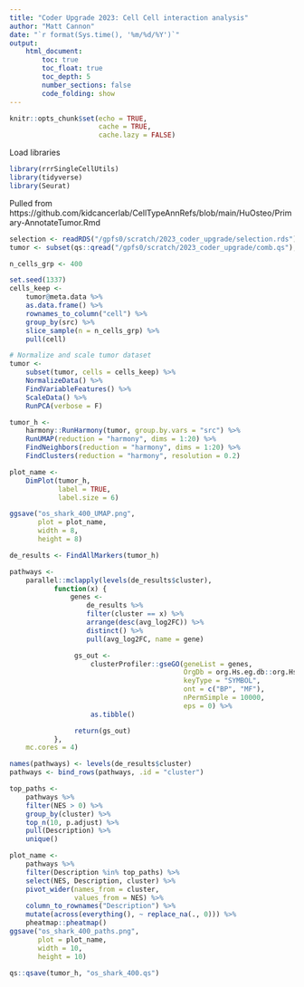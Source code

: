 ```yaml
---
title: "Coder Upgrade 2023: Cell Cell interaction analysis"
author: "Matt Cannon"
date: "`r format(Sys.time(), '%m/%d/%Y')`"
output:
    html_document:
        toc: true
        toc_float: true
        toc_depth: 5
        number_sections: false
        code_folding: show
---
```


```r
knitr::opts_chunk$set(echo = TRUE,
                      cache = TRUE,
                      cache.lazy = FALSE)
```

Load libraries
```r
library(rrrSingleCellUtils)
library(tidyverse)
library(Seurat)
```

Pulled from https://github.com/kidcancerlab/CellTypeAnnRefs/blob/main/HuOsteo/Primary-AnnotateTumor.Rmd

```r
selection <- readRDS("/gpfs0/scratch/2023_coder_upgrade/selection.rds")
tumor <- subset(qs::qread("/gpfs0/scratch/2023_coder_upgrade/comb.qs"), cells = selection)

n_cells_grp <- 400

set.seed(1337)
cells_keep <-
    tumor@meta.data %>%
    as.data.frame() %>%
    rownames_to_column("cell") %>%
    group_by(src) %>%
    slice_sample(n = n_cells_grp) %>%
    pull(cell)

# Normalize and scale tumor dataset
tumor <-
    subset(tumor, cells = cells_keep) %>%
    NormalizeData() %>%
    FindVariableFeatures() %>%
    ScaleData() %>%
    RunPCA(verbose = F)

tumor_h <-
    harmony::RunHarmony(tumor, group.by.vars = "src") %>%
    RunUMAP(reduction = "harmony", dims = 1:20) %>%
    FindNeighbors(reduction = "harmony", dims = 1:20) %>%
    FindClusters(reduction = "harmony", resolution = 0.2)

plot_name <-
    DimPlot(tumor_h,
            label = TRUE,
            label.size = 6)

ggsave("os_shark_400_UMAP.png",
       plot = plot_name,
       width = 8,
       height = 8)

de_results <- FindAllMarkers(tumor_h)

pathways <-
    parallel::mclapply(levels(de_results$cluster),
           function(x) {
               genes <-
                   de_results %>%
                   filter(cluster == x) %>%
                   arrange(desc(avg_log2FC)) %>%
                   distinct() %>%
                   pull(avg_log2FC, name = gene)

                gs_out <-
                    clusterProfiler::gseGO(geneList = genes,
                                           OrgDb = org.Hs.eg.db::org.Hs.eg.db,
                                           keyType = "SYMBOL",
                                           ont = c("BP", "MF"),
                                           nPermSimple = 10000,
                                           eps = 0) %>%
                    as.tibble()

                return(gs_out)
           },
    mc.cores = 4)

names(pathways) <- levels(de_results$cluster)
pathways <- bind_rows(pathways, .id = "cluster")

top_paths <-
    pathways %>%
    filter(NES > 0) %>%
    group_by(cluster) %>%
    top_n(10, p.adjust) %>%
    pull(Description) %>%
    unique()

plot_name <-
    pathways %>%
    filter(Description %in% top_paths) %>%
    select(NES, Description, cluster) %>%
    pivot_wider(names_from = cluster,
                values_from = NES) %>%
    column_to_rownames("Description") %>%
    mutate(across(everything(), ~ replace_na(., 0))) %>%
    pheatmap::pheatmap()
ggsave("os_shark_400_paths.png",
       plot = plot_name,
       width = 10,
       height = 10)

qs::qsave(tumor_h, "os_shark_400.qs")
```